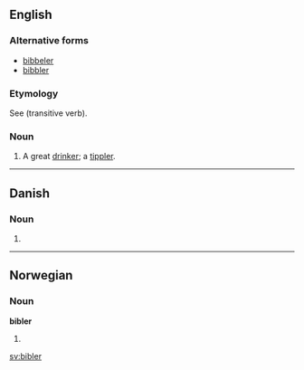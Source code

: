 ==English==

===Alternative forms===
* [[bibbeler]]
* [[bibbler]]

===Etymology===
See {{term|bib|lang=en}} (transitive verb).

===Noun===
{{en-noun}}

# {{archaic}} A great [[drinker]]; a [[tippler]].

{{Webster 1913}}

----

==Danish==

===Noun===
{{head|da|noun form|g=c}}

# {{form of|plural indefinite|bibel|lang=da}}

----

==Norwegian==

===Noun===
'''bibler'''

# {{plural of|bibel|lang=no}}

[[sv:bibler]]